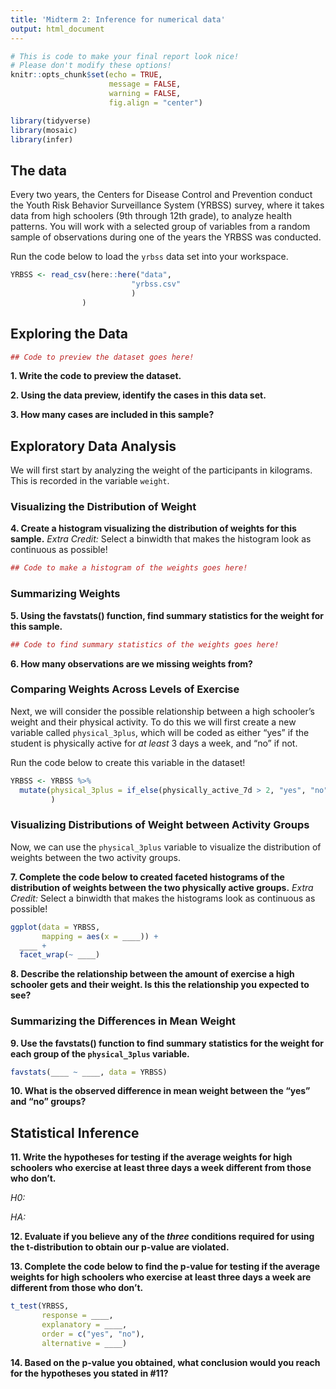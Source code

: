 ```yaml
---
title: 'Midterm 2: Inference for numerical data'
output: html_document
---
```


```r
# This is code to make your final report look nice! 
# Please don't modify these options! 
knitr::opts_chunk$set(echo = TRUE, 
                      message = FALSE, 
                      warning = FALSE, 
                      fig.align = "center")

library(tidyverse)
library(mosaic)
library(infer)
```

## The data

Every two years, the Centers for Disease Control and Prevention conduct the
Youth Risk Behavior Surveillance System (YRBSS) survey, where it takes data from
high schoolers (9th through 12th grade), to analyze health patterns. You will
work with a selected group of variables from a random sample of observations
during one of the years the YRBSS was conducted.

Run the code below to load the `yrbss` data set into your workspace.

```r
YRBSS <- read_csv(here::here("data", 
                           "yrbss.csv"
                           )
                )
```

## Exploring the Data

```r
## Code to preview the dataset goes here!

```

__1. Write the code to preview the dataset.__

__2. Using the data preview, identify the cases in this data set.__


__3. How many cases are included in this sample?__


## Exploratory Data Analysis

We will first start by analyzing the weight of the participants in kilograms. 
This is recorded in the variable `weight`.

### Visualizing the Distribution of Weight 

__4. Create a histogram visualizing the distribution of weights for this sample.__
*Extra Credit:* Select a binwidth that makes the histogram look as continuous as
possible!

```r
## Code to make a histogram of the weights goes here!


```

### Summarizing Weights

__5. Using the favstats() function, find summary statistics for the weight for this sample.__

```r
## Code to find summary statistics of the weights goes here!


```

__6.  How many observations are we missing weights from?__


### Comparing Weights Across Levels of Exercise

Next, we will consider the possible relationship between a high schooler's
weight and their physical activity. To do this we will first create a new variable called `physical_3plus`, which will be coded as either "yes" if the student is physically active for *at least* 3 days a week, and "no" if not.

Run the code below to create this variable in the dataset!

```r
YRBSS <- YRBSS %>% 
  mutate(physical_3plus = if_else(physically_active_7d > 2, "yes", "no")
         )
```

### Visualizing Distributions of Weight between Activity Groups

Now, we can use the `physical_3plus` variable to visualize the distribution of
weights between the two activity groups. 

__7. Complete the code below to created faceted histograms of the distribution of weights between the two physically active groups.__
*Extra Credit:* Select a binwidth that makes the histograms look as continuous
as possible!

```r
ggplot(data = YRBSS, 
       mapping = aes(x = ____)) + 
  ____ + 
  facet_wrap(~ ____)
```

__8. Describe the relationship between the amount of exercise a high schooler gets and their weight. Is this the relationship you expected to see?__


### Summarizing the Differences in Mean Weight

__9. Use the favstats() function to find summary statistics for the weight for each group of the `physical_3plus` variable.__

```r
favstats(____ ~ ____, data = YRBSS)
```

__10. What is the observed difference in mean weight between the "yes" and "no" groups?__



## Statistical Inference

__11.  Write the hypotheses for testing if the average weights for high schoolers who exercise at least three days a week different from those who don't.__

*H0:* 

*HA:* 

__12. Evaluate if you believe any of the *three* conditions required for using the t-distribution to obtain our p-value are violated.__




__13. Complete the code below to find the p-value for testing if the average weights for high schoolers who exercise at least three days a week are different from those who don't.__

```r
t_test(YRBSS, 
       response = ____, 
       explanatory = ____, 
       order = c("yes", "no"), 
       alternative = ____)
```

__14. Based on the p-value you obtained, what conclusion would you reach for the hypotheses you stated in #11?__



